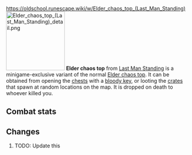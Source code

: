 https://oldschool.runescape.wiki/w/Elder_chaos_top_(Last_Man_Standing)
{{Infobox Item
|name = Elder chaos top
|image = [[File:Elder chaos top (Last Man Standing).png]]
|release = [[4 August]] [[2016]]
|update = Last Man Standing Beta and Splashing Restrictions  # TODO: Update this
|members = No
|quest = No
|tradeable = No
|placeholder = No
|equipable = Yes
|stackable = No
|noteable = Yes
|options = Wear, Drop
|examine = The robes worn by the dangerous elder druids.
|value = 10
|alchable = No
|weight = 0.2
|id = 27174
}}
[[File:Elder chaos top (Last Man Standing) detail.png|160px|left]]
'''Elder chaos top''' from [[Last Man Standing]] is a minigame-exclusive variant of the normal [[Elder chaos top]]. It can be obtained from opening the [[Chest (Last Man Standing)|chests]] with a [[bloody key]], or looting the [[Crate (Last Man Standing)|crates]] that spawn at random locations on the map. It is dropped on death to whoever killed you.

==Combat stats==
{{Infobox Bonuses
|astab = 0
|aslash = 0
|acrush = 0
|amagic = 10
|arange = 0
|dstab = 0
|dslash = 0
|dcrush = 0
|dmagic = 8
|drange = 0
|str = 0
|rstr = 0
|mdmg = 1
|prayer = 0
|slot = body
|image = [[File:Elder chaos top equipped male.png|160px]]
|altimage = [[File:Elder chaos top equipped female.png|160px]]
}}

==Changes==
# TODO: Update this
{{Subject changes header}}
{{Subject changes
|date = 4 August 2016
|update = Last Man Standing
|change = The item was made fully available with the release of Last Man Standing.
}}
{{Subject changes footer}}

{{Last Man Standing In-game Items}}